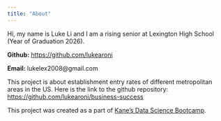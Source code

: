 ```yaml
---
title: "About"
---
```


Hi, my name is Luke Li and I am a rising senior at Lexington High School (Year of Graduation 2026).

**Github:** [https://github.com/lukearoni](https://github.com/lukearoni)      

**Email:** lukelex2008@gmail.com 

This project is about establishment entry rates of different metropolitan areas in the US. Here is the link to the github repository: [https://github.com/lukearoni/business-success](https://github.com/lukearoni/business-success)

This project was created as a part of [Kane’s Data Science Bootcamp](https://bootcamp.davidkane.info/).
